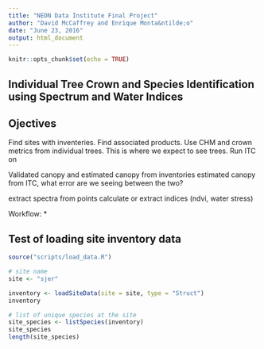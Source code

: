 ```yaml
---
title: "NEON Data Institute Final Project"
author: "David McCaffrey and Enrique Monta&ntilde;o"
date: "June 23, 2016"
output: html_document
---
```


```r
knitr::opts_chunk$set(echo = TRUE)
```

## Individual Tree Crown and Species Identification using Spectrum and Water Indices

## Ojectives

Find sites with inventeries.  Find associated products.  Use CHM and crown metrics from individual trees.  This is where we expect to see trees.  Run ITC on 

Validated canopy and estimated canopy from inventories
estimated canopy from ITC, what error are we seeing between the two?

extract spectra from points
calculate or extract indices (ndvi, water stress)


Workflow:
* 


## Test of loading site inventory data 

```r
source("scripts/load_data.R")

# site name
site <- "sjer"

inventory <- loadSiteData(site = site, type = "Struct")
inventory

# list of unique species at the site
site_species <- listSpecies(inventory)
site_species
length(site_species)


```

